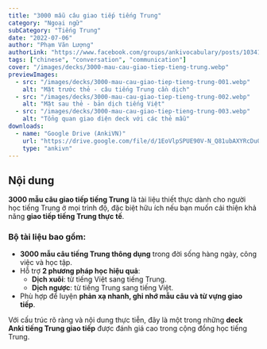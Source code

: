 ```yaml
---
title: "3000 mẫu câu giao tiếp tiếng Trung"
category: "Ngoại ngữ"
subCategory: "Tiếng Trung"
date: "2022-07-06"
author: "Phạm Văn Lượng"
authorLink: "https://www.facebook.com/groups/ankivocabulary/posts/1034190184007305/"
tags: ["chinese", "conversation", "communication"]
cover: "/images/decks/3000-mau-cau-giao-tiep-tieng-trung.webp"
previewImages:
  - src: "/images/decks/3000-mau-cau-giao-tiep-tieng-trung-001.webp"
    alt: "Mặt trước thẻ - câu tiếng Trung cần dịch"
  - src: "/images/decks/3000-mau-cau-giao-tiep-tieng-trung-002.webp"
    alt: "Mặt sau thẻ - bản dịch tiếng Việt"
  - src: "/images/decks/3000-mau-cau-giao-tiep-tieng-trung-003.webp"
    alt: "Tổng quan giao diện deck với các thẻ mẫu"
downloads:
  - name: "Google Drive (AnkiVN)"
    url: "https://drive.google.com/file/d/1EoVlpSPUE90V-N_Q81ubAXYRcDu0scFv/view?usp=sharing"
    type: "ankivn"
---
```


## Nội dung

**3000 mẫu câu giao tiếp tiếng Trung** là tài liệu thiết thực dành cho người học tiếng Trung ở mọi trình độ, đặc biệt hữu ích nếu bạn muốn cải thiện khả năng **giao tiếp tiếng Trung thực tế**.

### Bộ tài liệu bao gồm:

- **3000 mẫu câu tiếng Trung thông dụng** trong đời sống hàng ngày, công việc và học tập.
- Hỗ trợ **2 phương pháp học hiệu quả**:
  - **Dịch xuôi**: từ tiếng Việt sang tiếng Trung.
  - **Dịch ngược**: từ tiếng Trung sang tiếng Việt.
- Phù hợp để luyện **phản xạ nhanh, ghi nhớ mẫu câu và từ vựng giao tiếp**.

Với cấu trúc rõ ràng và nội dung thực tiễn, đây là một trong những **deck Anki tiếng Trung giao tiếp** được đánh giá cao trong cộng đồng học tiếng Trung.